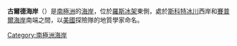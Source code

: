 {{coord|84|30|S|150|0|W|scale:4000000_source:GNIS|display=title}}

'''古爾德海岸'''（{{lang-en|Gould Coast}}）是[[南極洲|南極洲]]的[[海岸|海岸]]，位於[[羅斯冰架|羅斯冰架]]東側，處於[[斯科特冰川|斯科特冰川]]西岸和[[賽普爾海岸|賽普爾海岸]]南端之間，以[[美國|美國]]探險隊的地質學家命名。

{{Antarctica-geo-stub}}
[[Category:南極洲海岸|Category:南極洲海岸]]